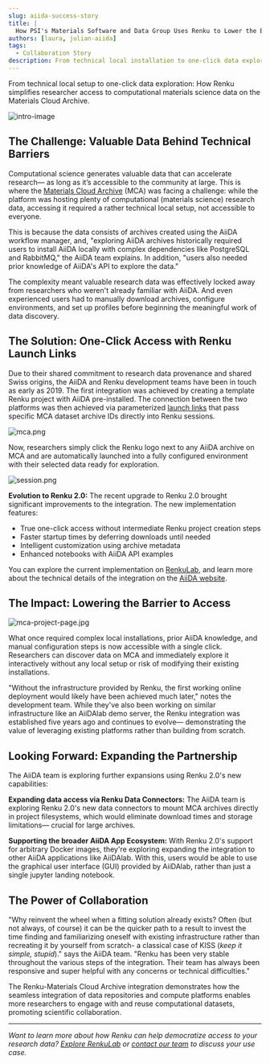 ```yaml
---
slug: aiida-success-story
title: |
  How PSI's Materials Software and Data Group Uses Renku to Lower the Barrier to Entry for Data Reuse
authors: [laura, julian-aiida]
tags:
  - Collaboration Story
description: From technical local installation to one-click data exploration
---
```


From technical local setup to one-click data exploration: How Renku simplifies
researcher access to computational materials science data on the Materials Cloud Archive.

![intro-image](intro-image.png)

<!-- truncate -->

## The Challenge: Valuable Data Behind Technical Barriers

Computational science generates valuable data that can accelerate research— as long as it’s
accessible to the community at large. This is where the [Materials Cloud
Archive](https://www.materialscloud.org/home) (MCA) was facing a challenge: while the platform was
hosting plenty of computational (materials science) research data, accessing it required a rather
technical local setup, not accessible to everyone.

This is because the data consists of archives created using the AiiDA workflow manager, and,
"exploring AiiDA archives historically required users to install AiiDA locally with complex
dependencies like PostgreSQL and RabbitMQ," the AiiDA team explains. In addition, "users also
needed prior knowledge of AiiDA's API to explore the data."

The complexity meant valuable research data was effectively locked away from researchers who weren't
already familiar with AiiDA. And even experienced users had to manually download archives, configure
environments, and set up profiles before beginning the meaningful work of data discovery.

## The Solution: One-Click Access with Renku Launch Links

Due to their shared commitment to research data provenance and shared Swiss origins, the AiiDA and
Renku development teams have been in touch as early as 2019. The first integration was achieved
by creating a template Renku project with AiiDA pre-installed. The connection between the two platforms
was then achieved via parameterized [launch
links](https://blog.renkulab.io/release-2025-05/#share-session-launch-links) that pass specific
MCA dataset archive IDs directly into Renku sessions.

![mca.png](mca.png)

Now, researchers simply click the Renku logo next to any AiiDA archive on MCA and are automatically
launched into a fully configured environment with their selected data ready for exploration.

![session.png](session.png)

**Evolution to Renku 2.0:** The recent upgrade to Renku 2.0 brought significant improvements to the
integration. The new implementation features:

- True one-click access without intermediate Renku project creation steps
- Faster startup times by deferring downloads until needed
- Intelligent customization using archive metadata
- Enhanced notebooks with AiiDA API examples

You can explore the current implementation on
[RenkuLab](https://renkulab.io/p/aiida/materials-cloud-archive), and learn more about the technical
details of the integration on the [AiiDA
website](https://aiida.net/news/posts/2025-10-10-aiida-renku-integration.html).

## The Impact: Lowering the Barrier to Access

![mca-project-page.jpg](mca-project-page.jpg)

What once required complex local installations, prior AiiDA knowledge, and manual configuration
steps is now accessible with a single click. Researchers can discover data on MCA and immediately
explore it interactively without any local setup or risk of modifying their existing installations.

"Without the infrastructure provided by Renku, the first working online deployment would likely have
been achieved much later," notes the development team. While they've also been working on similar
infrastructure like an AiiDAlab demo server, the Renku integration was established five years ago
and continues to evolve— demonstrating the value of leveraging existing platforms rather than
building from scratch.

## Looking Forward: Expanding the Partnership

The AiiDA team is exploring further expansions using Renku 2.0's new capabilities:

**Expanding data access via Renku Data Connectors:** The AiiDA team is exploring Renku 2.0's new
data connectors to mount MCA archives directly in project filesystems, which would eliminate
download times and storage limitations— crucial for large archives.

**Supporting the broader AiiDA App Ecosystem:** With Renku 2.0's support for arbitrary Docker
images, they're exploring expanding the integration to other AiiDA applications like AiiDAlab. With
this, users would be able to use the graphical user interface (GUI) provided by AiiDAlab, rather
than just a single jupyter landing notebook.

## The Power of Collaboration

"Why reinvent the wheel when a fitting solution already exists? Often (but not always, of course) it
can be the quicker path to a result to invest the time finding and familiarizing oneself with
existing infrastructure rather than recreating it by yourself from scratch- a classical case of
KISS (_keep it simple, stupid_)." says the AiiDA team. "Renku has been very stable throughout the
various steps of the integration. Their team has always been responsive and super helpful with any
concerns or technical difficulties."

The Renku-Materials Cloud Archive integration demonstrates how the seamless integration of data
repositories and compute platforms enables more researchers to engage with and reuse computational
datasets, promoting scientific collaboration.

---

_Want to learn more about how Renku can help democratize access to your research data? [Explore
RenkuLab](https://renkulab.io/) or [contact our
team](https://renku.notion.site/Contact-dd098db288ff433893a4d4d429da99c1) to discuss your use case._
